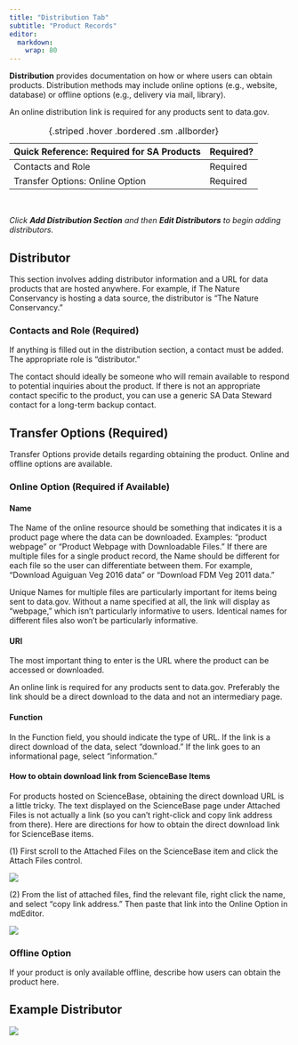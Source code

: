 ```yaml
---
title: "Distribution Tab"
subtitle: "Product Records"
editor: 
  markdown: 
    wrap: 80
---
```


**Distribution** provides documentation on how or where users can obtain
products. Distribution methods may include online options (e.g., website,
database) or offline options (e.g., delivery via mail, library).

::: {.callout-hint}
An online distribution link is required for any products
sent to data.gov. 
:::

| Quick Reference: Required for SA Products | Required? |
|:------------------------------------------|:----------|
| Contacts and Role                         | Required  |
| Transfer Options: Online Option           | Required  |
: {.striped .hover .bordered .sm .allborder}   

<br/>

*Click **Add Distribution Section** and then **Edit Distributors** to begin
adding distributors.*

## Distributor

This section involves adding distributor information and a URL for data products
that are hosted anywhere. For example, if The Nature Conservancy is hosting a
data source, the distributor is "The Nature Conservancy."

### Contacts and Role (Required)

If anything is filled out in the distribution section, a contact must be added.
The appropriate role is "distributor."

The contact should ideally be someone who will remain available to respond to
potential inquiries about the product. If there is not an appropriate contact
specific to the product, you can use a generic SA Data Steward contact for a
long-term backup contact.

## Transfer Options (Required)

Transfer Options provide details regarding obtaining the product. Online and
offline options are available.

### Online Option (Required if Available)

#### Name

The Name of the online resource should be something that indicates it is a
product page where the data can be downloaded. Examples: "product webpage" or
"Product Webpage with Downloadable Files." If there are multiple files for a
single product record, the Name should be different for each file so the user
can differentiate between them. For example, "Download Aguiguan Veg 2016 data"
or "Download FDM Veg 2011 data."

::: {.callout-note}
Unique Names for multiple files are particularly
important for items being sent to data.gov. Without a name specified at all, the
link will display as "webpage," which isn't particularly informative to users.
Identical names for different files also won't be particularly informative. 
:::

#### URI

The most important thing to enter is the URL where the product can be accessed
or downloaded.

::: {.callout-note}
An online link is required for any products sent to
data.gov. Preferably the link should be a direct download to the data and not an
intermediary page. 
:::

#### Function

In the Function field, you should indicate the type of URL. If the link is a
direct download of the data, select “download.” If the link goes to an
informational page, select “information.”

#### How to obtain download link from ScienceBase Items

For products hosted on ScienceBase, obtaining the direct download URL is a
little tricky. The text displayed on the ScienceBase page under Attached Files
is not actually a link (so you can't right-click and copy link address from
there). Here are directions for how to obtain the direct download link for
ScienceBase items.

\(1\) First scroll to the Attached Files on the ScienceBase item and click the
Attach Files control.

![](../../assets/distribution_sb_attached_files.png)

\(2\) From the list of attached files, find the relevant file, right click the
name, and select "copy link address." Then paste that link into the Online
Option in mdEditor.

![](../../assets/distribution_sb_copy_link.png)

### Offline Option

If your product is only available offline, describe how users can obtain the
product here.

## Example Distributor

![](../../assets/distribution_example.png)
